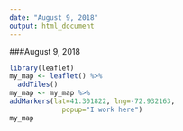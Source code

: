 ---
date: "August 9, 2018"
output: html_document
---
###August 9, 2018

```{r theMap, echo=FALSE, warning=FALSE}
library(leaflet)
my_map <- leaflet() %>% 
  addTiles()
my_map <- my_map %>%
addMarkers(lat=41.301822, lng=-72.932163, 
             popup="I work here")
my_map

```

